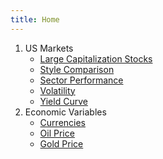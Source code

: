 ```yaml
---
title: Home
---
```


1. US Markets
   - [Large Capitalization Stocks](large.html)
   - [Style Comparison](styles.html)
   - [Sector Performance](sectors.html)
   - [Volatility](vix.html)
   - [Yield Curve](yieldcurve.html)
2. Economic Variables
   - [Currencies](currencies.html)
   - [Oil Price](oil.html)
   - [Gold Price](gold.html)
